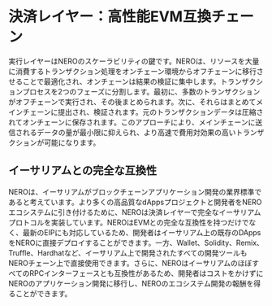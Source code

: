 # 決済レイヤー：高性能EVM互換チェーン

実行レイヤーはNEROのスケーラビリティの鍵です。NEROは、リソースを大量に消費するトランザクション処理をオンチェーン環境からオフチェーンに移行させることで最適化され、オンチェーンは結果の検証に集中します。トランザクションプロセスを2つのフェーズに分割します。最初に、多数のトランザクションがオフチェーンで実行され、その後まとめられます。次に、それらはまとめてメインチェーンに提出され、検証されます。元のトランザクションデータは圧縮されてオンチェーンに保存されます。このアプローチにより、メインチェーンに送信されるデータの量が最小限に抑えられ、より高速で費用対効果の高いトランザクションが可能になります。

## イーサリアムとの完全な互換性

NEROは、イーサリアムがブロックチェーンアプリケーション開発の業界標準であると考えています。より多くの高品質なdAppsプロジェクトと開発者をNEROエコシステムに引き付けるために、NEROは決済レイヤーで完全なイーサリアムプロトコルを実装しています。NEROはEVMとの完全な互換性を持つだけでなく、最新のEIPにも対応しているため、開発者はイーサリアム上の既存のDAppsをNEROに直接デプロイすることができます。一方、Wallet、Solidity、Remix、Truffle、Hardhatなど、イーサリアム上で開発されたすべての開発ツールもNEROチェーン上で直接使用できます。さらに、NEROはイーサリアムのほぼすべてのRPCインターフェースとも互換性があるため、開発者はコストをかけずにNEROのアプリケーション開発に移行し、NEROのエコシステム開発の報酬を得ることができます。 